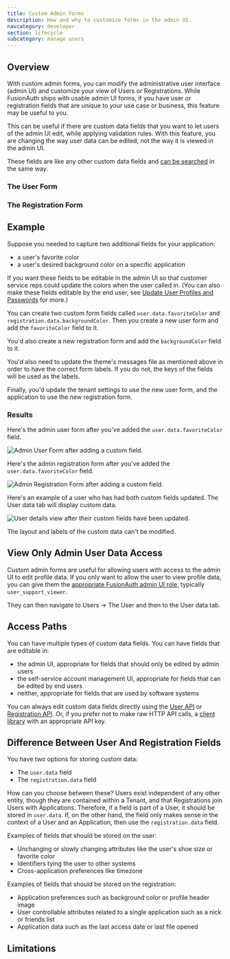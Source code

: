 ```yaml
---
title: Custom Admin Forms
description: How and why to customize forms in the admin UI.
navcategory: developer
section: lifecycle
subcategory: manage users
---
```


## Overview

With custom admin forms, you can modify the administrative user interface (admin UI) and customize your view of Users or Registrations. While FusionAuth ships with usable admin UI forms, if you have user or registration fields that are unique to your use case or business, this feature may be useful to you.

This can be useful if there are custom data fields that you want to let users of the admin UI edit, while applying validation rules. With this feature, you are changing the way user data can be edited, not the way it is viewed in the admin UI.

These fields are like any other custom data fields and [can be searched](/docs/lifecycle/manage-users/search/user-search-with-elasticsearch) in the same way.

<PremiumPlanBlurb />

### The User Form

<AdminUserForm />

### The Registration Form

<AdminUserRegistrationForm />

## Example

Suppose you needed to capture two additional fields for your application:

* a user's favorite color 
* a user's desired background color on a specific application

If you want these fields to be editable in the admin UI so that customer service reps could update the colors when the user called in. (You can also make these fields editable by the end user, see [Update User Profiles and Passwords](/docs/lifecycle/manage-users/account-management/updating-user-data) for more.)

You can create two custom form fields called `user.data.favoriteColor` and `registration.data.backgroundColor`. Then you create a new user form and add the `favoriteColor` field to it.

You'd also create a new registration form and add the `backgroundColor` field to it. 

You'd also need to update the theme's messages file as mentioned above in order to have the correct form labels. If you do not, the keys of the fields will be used as the labels.

Finally, you'd update the tenant settings to use the new user form, and the application to use the new registration form. 

### Results

Here's the admin user form after you've added the `user.data.favoriteColor` field. 

![Admin User Form after adding a custom field.](/img/docs/lifecycle/manage-users/custom-admin-forms/custom-user-form.png)

Here's the admin registration form after you've added the `user.data.favoriteColor` field. 

![Admin Registration Form after adding a custom field.](/img/docs/lifecycle/manage-users/custom-admin-forms/custom-registration-form.png)

Here's an example of a user who has had both custom fields updated. The <Breadcrumb>User data</Breadcrumb> tab will display custom data. 


![User details view after their custom fields have been updated.](/img/docs/lifecycle/manage-users/custom-admin-forms/display-custom-data.png)

The layout and labels of the custom data can't be modified.

## View Only Admin User Data Access

Custom admin forms are useful for allowing users with access to the admin UI to edit profile data. If you only want to allow the user to view profile data, you can give them the [appropriate FusionAuth admin UI role](/docs/get-started/core-concepts/roles#fusionauth-application-roles), typically `user_support_viewer`.

They can then navigate to <Breadcrumb>Users -> The User</Breadcrumb> and then to the <Breadcrumb>User data</Breadcrumb> tab.

## Access Paths

You can have multiple types of custom data fields. You can have fields that are editable in:

* the admin UI, appropriate for fields that should only be edited by admin users
* the self-service account management UI, appropriate for fields that can be edited by end users
* neither, appropriate for fields that are used by software systems

You can always edit custom data fields directly using the [User API](/docs/apis/users) or [Registration API](/docs/apis/registrations). Or, if you prefer not to make raw HTTP API calls, a [client library](/docs/sdks) with an appropriate API key.

## Difference Between User And Registration Fields

You have two options for storing custom data:

* The `user.data` field
* The `registration.data` field

How can you choose between these? Users exist independent of any other entity, though they are contained within a Tenant, and that Registrations join Users with Applications. Therefore, if a field is part of a User, it should be stored in `user.data`. If, on the other hand, the field only makes sense in the context of a User and an Application, then use the `registration.data` field.

Examples of fields that should be stored on the user:

* Unchanging or slowly changing attributes like the user's shoe size or favorite color
* Identifiers tying the user to other systems
* Cross-application preferences like timezone

Examples of fields that should be stored on the registration:

* Application preferences such as background color or profile header image
* User controllable attributes related to a single application such as a nick or friends list
* Application data such as the last access date or last file opened

## Limitations

<AdminCustomFormLimitations />

